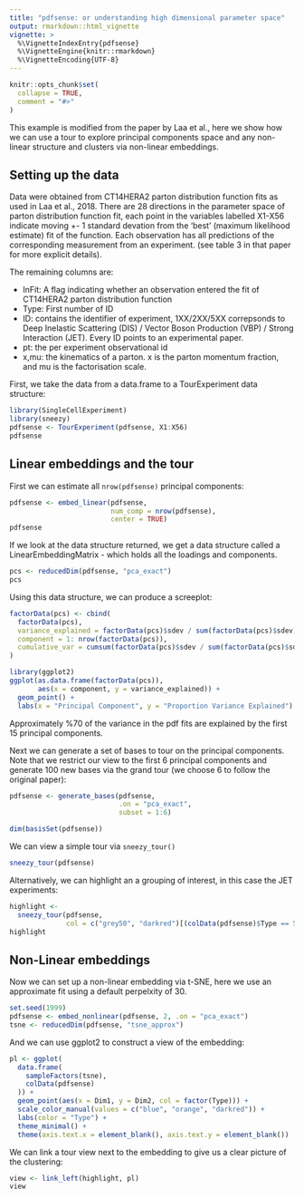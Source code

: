 ```yaml
---
title: "pdfsense: or understanding high dimensional parameter space"
output: rmarkdown::html_vignette
vignette: >
  %\VignetteIndexEntry{pdfsense}
  %\VignetteEngine{knitr::rmarkdown}
  %\VignetteEncoding{UTF-8}
---
```


```r
knitr::opts_chunk$set(
  collapse = TRUE,
  comment = "#>"
)
```


This example is modified from the paper by Laa et al., here we show how we can
use a tour to explore principal components space and any non-linear structure
and clusters via non-linear embeddings.

## Setting up the data 

Data were obtained from CT14HERA2 parton distribution function
fits as used in Laa et al., 2018. There are 28 directions in the parameter
space of parton distribution function fit, each point in the variables
labelled X1-X56 indicate moving +- 1 standard devation from the 'best' 
(maximum likelihood estimate) fit of the function. Each observation has
all predictions of the corresponding measurement from an experiment. 
 (see table 3 in that paper for more explicit details). 
 
The remaining columns are:
 
 * InFit: A flag indicating whether an observation entered the fit of 
   CT14HERA2 parton distribution function
 * Type: First number of ID
 * ID: contains the identifier of experiment, 1XX/2XX/5XX correpsonds
 to Deep Inelastic Scattering (DIS) / Vector Boson Production (VBP) / 
  Strong Interaction (JET). Every ID points to an experimental paper.   
 * pt: the per experiment observational id
 * x,mu: the kinematics of a parton. x is the parton momentum fraction, and
 mu is the factorisation scale.

First, we take the data from a data.frame to a TourExperiment data
structure:

```r
library(SingleCellExperiment)
library(sneezy)
pdfsense <- TourExperiment(pdfsense, X1:X56)
pdfsense
```

## Linear embeddings and the tour

First we can estimate all `nrow(pdfsense)` principal components:
```r
pdfsense <- embed_linear(pdfsense, 
                         num_comp = nrow(pdfsense),
                         center = TRUE)
pdfsense 
```

If we look at the data structure returned, we get a data structure
called a LinearEmbeddingMatrix - which holds all the loadings and components.
```r
pcs <- reducedDim(pdfsense, "pca_exact")
pcs
```
Using this data structure, we can produce a screeplot:
```r
factorData(pcs) <- cbind(
  factorData(pcs),
  variance_explained = factorData(pcs)$sdev / sum(factorData(pcs)$sdev),
  component = 1: nrow(factorData(pcs)),
  cumulative_var = cumsum(factorData(pcs)$sdev / sum(factorData(pcs)$sdev))
)

library(ggplot2)
ggplot(as.data.frame(factorData(pcs)),
       aes(x = component, y = variance_explained)) + 
  geom_point() +
  labs(x = "Principal Component", y = "Proportion Variance Explained")

```

Approximately %70 of the variance in the pdf fits are explained by the first
15 principal components.

Next we can generate a set of bases to tour on the principal components.
Note that we restrict our view to the first 6 principal components and 
generate 100 new bases via the grand tour (we choose 6 to follow the original paper):

```r
pdfsense <- generate_bases(pdfsense,
                           .on = "pca_exact",
                           subset = 1:6)

dim(basisSet(pdfsense))
```

We can view a simple tour via `sneezy_tour()`

```r
sneezy_tour(pdfsense)
```

Alternatively, we can highlight an a grouping of interest, in
this case the JET experiments:

```r
highlight <- 
  sneezy_tour(pdfsense, 
              col = c("grey50", "darkred")[(colData(pdfsense)$Type == 5) + 1])
highlight
```



## Non-Linear embeddings

Now we can set up a non-linear embedding via t-SNE, here
we use an approximate fit using a default perpelxity of 30.
```r
set.seed(1999)
pdfsense <- embed_nonlinear(pdfsense, 2, .on = "pca_exact")
tsne <- reducedDim(pdfsense, "tsne_approx")
```

And we can use ggplot2 to construct a view of the embedding:

```r
pl <- ggplot(
  data.frame(
    sampleFactors(tsne),
    colData(pdfsense)
  )) +
  geom_point(aes(x = Dim1, y = Dim2, col = factor(Type))) +
  scale_color_manual(values = c("blue", "orange", "darkred")) +
  labs(color = "Type") +
  theme_minimal() +
  theme(axis.text.x = element_blank(), axis.text.y = element_blank()) 
```

We can link a tour view next to the embedding to give us
a clear picture of the clustering:

```r
view <- link_left(highlight, pl)
view 
```

